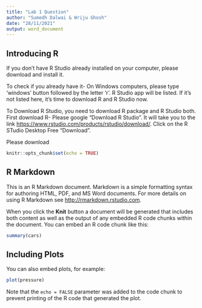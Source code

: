 ```yaml
---
title: "Lab 1 Question"
author: "Sumedh Dalwai & Wriju Ghosh"
date: "28/11/2021"
output: word_document
---
```


## Introducing R
If you don't have R Studio already installed on your computer, please download and install it.

To check if you already have it- On Windows computers, please type 'windows' button followed by the letter 'r'. R Studio app will be listed. If it's not listed here, it's time to download R and R Studio now.

To Download R Studio, you need to download R package and R Studio both. 
First download R- Please google "Download R Studio". It will take you to the link <https://www.rstudio.com/products/rstudio/download/>. Click on the R STudio Desktop Free "Download". 


Please download 
```r
knitr::opts_chunk$set(echo = TRUE)
```

## R Markdown

This is an R Markdown document. Markdown is a simple formatting syntax for authoring HTML, PDF, and MS Word documents. For more details on using R Markdown see <http://rmarkdown.rstudio.com>.

When you click the **Knit** button a document will be generated that includes both content as well as the output of any embedded R code chunks within the document. You can embed an R code chunk like this:

```r
summary(cars)
```

## Including Plots

You can also embed plots, for example:

```r
plot(pressure)
```

Note that the `echo = FALSE` parameter was added to the code chunk to prevent printing of the R code that generated the plot.
